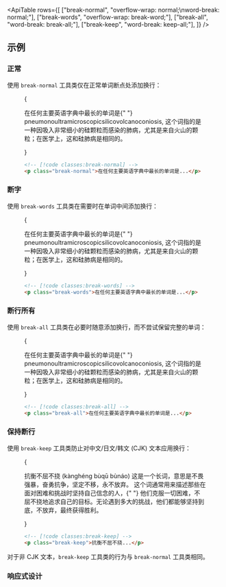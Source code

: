 

<ApiTable
  rows={[
    ["break-normal", "overflow-wrap: normal;\nword-break: normal;"],
    ["break-words", "overflow-wrap: break-word;"],
    ["break-all", "word-break: break-all;"],
    ["break-keep", "word-break: keep-all;"],
  ]}
/>

## 示例

### 正常

使用 `break-normal` 工具类仅在正常单词断点处添加换行：

<Figure>

<Example padding={false}>
  {
    <p className="mx-auto max-w-xs border-x border-x-pink-400/30 py-8 break-normal text-gray-900 dark:text-gray-200">
      在任何主要英语字典中最长的单词是{" "}
      <span className="font-bold">pneumonoultramicroscopicsilicovolcanoconiosis,</span> 这个词指的是一种因吸入非常细小的硅颗粒而感染的肺病，尤其是来自火山的颗粒；在医学上，这和硅肺病是相同的。
    </p>
  }
</Example>

```html
<!-- [!code classes:break-normal] -->
<p class="break-normal">在任何主要英语字典中最长的单词是...</p>
```

</Figure>

### 断字

使用 `break-words` 工具类在需要时在单词中间添加换行：

<Figure>

<Example padding={false}>
  {
    <p className="mx-auto max-w-xs border-x border-x-pink-400/30 py-8 break-words text-gray-900 dark:text-gray-200">
      在任何主要英语字典中最长的单词是{" "}
      <span className="font-bold">pneumonoultramicroscopicsilicovolcanoconiosis,</span> 这个词指的是一种因吸入非常细小的硅颗粒而感染的肺病，尤其是来自火山的颗粒；在医学上，这和硅肺病是相同的。
    </p>
  }
</Example>

```html
<!-- [!code classes:break-words] -->
<p class="break-words">在任何主要英语字典中最长的单词是...</p>
```

</Figure>

### 断行所有

使用 `break-all` 工具类在必要时随意添加换行，而不尝试保留完整的单词：

<Figure>

<Example padding={false}>
  {
    <p className="mx-auto max-w-xs border-x border-x-pink-400/30 py-8 break-all text-gray-900 dark:text-gray-200">
      在任何主要英语字典中最长的单词是{" "}
      <span className="font-bold">pneumonoultramicroscopicsilicovolcanoconiosis,</span> 这个词指的是一种因吸入非常细小的硅颗粒而感染的肺病，尤其是来自火山的颗粒；在医学上，这和硅肺病是相同的。
    </p>
  }
</Example>

```html
<!-- [!code classes:break-all] -->
<p class="break-all">在任何主要英语字典中最长的单词是...</p>
```

</Figure>

### 保持断行

使用 `break-keep` 工具类防止对中文/日文/韩文 (CJK) 文本应用换行：

<Figure>

<Example padding={false}>
  {
    <p className="mx-auto max-w-xs border-x border-x-pink-400/30 py-8 break-keep text-gray-900 dark:text-gray-200">
      抗衡不屈不挠 (kànghéng bùqū bùnáo) 这是一个长词，意思是不畏强暴，奋勇抗争，坚定不移，永不放弃。
      <span className="font-bold">这个词通常用来描述那些在面对困难和挑战时坚持自己信念的人，</span>{" "}
      他们克服一切困难，不屈不挠地追求自己的目标。无论遇到多大的挑战，他们都能够坚持到底，不放弃，最终获得胜利。
    </p>
  }
</Example>

```html
<!-- [!code classes:break-keep] -->
<p class="break-keep">抗衡不屈不挠...</p>
```

</Figure>

对于非 CJK 文本，`break-keep` 工具类的行为与 `break-normal` 工具类相同。

### 响应式设计

<ResponsiveDesign element="p" property="word-break" defaultClass="break-normal" featuredClass="break-all" />
